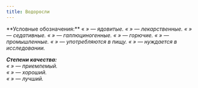 ```yaml
---
title: Водоросли
---
```


<BlockquoteBox warning>
**Условные обозначения:**  
« <i class="fa fa-exclamation-triangle"/> » — ядовитые.  
« <i class="fa fa-heart"/> » — лекарственные.  
« <i class="fa fa-bed"/> » — седативные.  
« <i class="fa fa-eye"/> » — галлюциногенные.  
« <i class="fa fa-bomb"/> » — горючие.  
« <i class="fa fa-industry"/> » — промышленные.  
« <i class="fa fa-cutlery"/> » — употребляются в пищу.  
« <i class="fa fa-search"/> » — нуждается в исследовании.  

**Степени качества:**  
« <i class="fa fa-heart lvl1"/> » — приемлемый.  
« <i class="fa fa-heart lvl2"/> » — хороший.  
« <i class="fa fa-heart lvl3"/> » — лучший.  
</BlockquoteBox>

<Board columns={4} mobileColumns={3}>
    <ButtonHerbarium researchable={3} poisonous={1} src="/menu/guidebook/books/herbarium/algae/trikwim/pic.jpg" href="trikwim" title="Триквим" />
</Board>